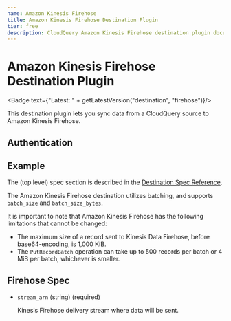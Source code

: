 ```yaml
---
name: Amazon Kinesis Firehose
title: Amazon Kinesis Firehose Destination Plugin
tier: free
description: CloudQuery Amazon Kinesis Firehose destination plugin documentation
---
```


# Amazon Kinesis Firehose Destination Plugin


<Badge text={"Latest: " + getLatestVersion("destination", "firehose")}/>

This destination plugin lets you sync data from a CloudQuery source to Amazon Kinesis Firehose.

## Authentication

<Authentication />

## Example

<Configuration />

The (top level) spec section is described in the [Destination Spec Reference](/docs/reference/destination-spec).

The Amazon Kinesis Firehose destination utilizes batching, and supports [`batch_size`](/docs/reference/destination-spec#batch_size) and [`batch_size_bytes`](/docs/reference/destination-spec#batch_size_bytes). 

It is important to note that Amazon Kinesis Firehose has the following limitations that cannot be changed:
  - The maximum size of a record sent to Kinesis Data Firehose, before base64-encoding, is 1,000 KiB.
  - The `PutRecordBatch` operation can take up to 500 records per batch or 4 MiB per batch, whichever is smaller.

## Firehose Spec

- `stream_arn` (string) (required)

  Kinesis Firehose delivery stream where data will be sent.

